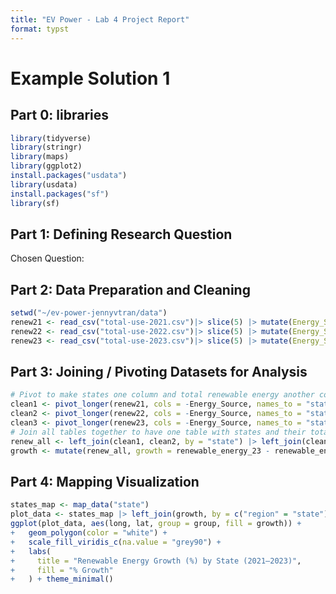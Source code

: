 ```yaml
---
title: "EV Power - Lab 4 Project Report"
format: typst
---
```


# Example Solution 1

## **Part 0: libraries**

```r
library(tidyverse)
library(stringr)
library(maps)
library(ggplot2)
install.packages("usdata")
library(usdata)
install.packages("sf")
library(sf)
```

## **Part 1:** **Defining Research Question**

Chosen Question:

## **Part 2: Data Preparation and Cleaning**

```r
setwd("~/ev-power-jennyvtran/data")
renew21 <- read_csv("total-use-2021.csv")|> slice(5) |> mutate(Energy_Source = str_remove(Energy_Source, "_energy"))
renew22 <- read_csv("total-use-2022.csv")|> slice(5) |> mutate(Energy_Source = str_remove(Energy_Source, "s"))
renew23 <- read_csv("total-use-2023.csv")|> slice(5) |> mutate(Energy_Source = Energy_Source |> str_to_lower () |> str_replace_all(" ", "_") |> str_remove("-energy"))
```

## **Part 3: Joining / Pivoting Datasets for Analysis**

```r
# Pivot to make states one column and total renewable energy another column
clean1 <- pivot_longer(renew21, cols = -Energy_Source, names_to = "state", values_to = "renewable_energy_21") |> select(-Energy_Source)
clean2 <- pivot_longer(renew22, cols = -Energy_Source, names_to = "state", values_to = "renewable_energy_22") |> select(-Energy_Source)
clean3 <- pivot_longer(renew23, cols = -Energy_Source, names_to = "state", values_to = "renewable_energy_23") |> select(-Energy_Source)
# Join all tables together to have one table with states and their total renewable energy throughout years
renew_all <- left_join(clean1, clean2, by = "state") |> left_join(clean3, by = "state")
growth <- mutate(renew_all, growth = renewable_energy_23 - renewable_energy_21) |> mutate(state = tolower(abbr2state(state)))
```

## **Part 4: Mapping Visualization**

```r
states_map <- map_data("state")
plot_data <- states_map |> left_join(growth, by = c("region" = "state"))
ggplot(plot_data, aes(long, lat, group = group, fill = growth)) +
+   geom_polygon(color = "white") +
+   scale_fill_viridis_c(na.value = "grey90") +
+   labs(
+     title = "Renewable Energy Growth (%) by State (2021–2023)",
+     fill = "% Growth"
+   ) + theme_minimal()
```
